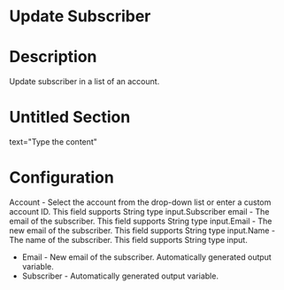 ﻿# Update Subscriber

# Description

Update subscriber in a list of an account.

# Untitled Section

text="Type the content"

# Configuration

Account - Select the account from the drop-down list or enter a custom account ID. This field supports String type input.Subscriber email - The email of the subscriber. This field supports String type input.Email - The new email of the subscriber. This field supports String type input.Name - The name of the subscriber. This field supports String type input.









* Email - New email of the subscriber. Automatically generated output variable.
* Subscriber - Automatically generated output variable.
